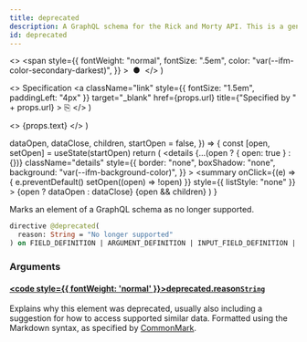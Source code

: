 ```yaml
---
title: deprecated
description: A GraphQL schema for the Rick and Morty API. This is a generated file.
id: deprecated
---
```


  <>
    <span
      style={{
        fontWeight: "normal",
        fontSize: ".5em",
        color: "var(--ifm-color-secondary-darkest)",
      }}
    >
      &nbsp;●&nbsp;
    </span>
  </>
)

  <>
    Specification
    <a
      className="link"
      style={{ fontSize: "1.5em", paddingLeft: "4px" }}
      target="\_blank"
      href={props.url}
      title={"Specified by " + props.url}
    >
      ⎘
    </a>
  </>
)

  <>
    <span className={props.class}>{props.text}</span>
  </>
)


  dataOpen,
  dataClose,
  children,
  startOpen = false,
}) => {
  const [open, setOpen] = useState(startOpen)
  return (
    <details
      {...(open ? { open: true } : {})}
      className="details"
      style={{
        border: "none",
        boxShadow: "none",
        background: "var(--ifm-background-color)",
      }}
    >
      <summary
        onClick={(e) => {
          e.preventDefault()
          setOpen((open) => !open)
        }}
        style={{ listStyle: "none" }}
      >
        {open ? dataOpen : dataClose}
      </summary>
      {open && children}
    </details>
  )
}

Marks an element of a GraphQL schema as no longer supported.

```graphql
directive @deprecated(
  reason: String = "No longer supported"
) on FIELD_DEFINITION | ARGUMENT_DEFINITION | INPUT_FIELD_DEFINITION | ENUM_VALUE
```

### Arguments

#### [<code style={{ fontWeight: 'normal' }}>deprecated.<b>reason</b></code>](#)<Bullet />[`String`](/docs/graphql/rickandmorty/scalars/string.mdx) <Badge class="badge badge--secondary" text="scalar"/>

Explains why this element was deprecated, usually also including a suggestion for how to access supported similar data. Formatted using the Markdown syntax, as specified by [CommonMark](https://commonmark.org/).
